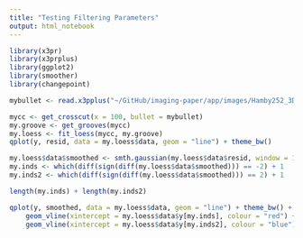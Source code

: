 ```yaml
---
title: "Testing Filtering Parameters"
output: html_notebook
---
```


```r
library(x3pr)
library(x3prplus)
library(ggplot2)
library(smoother)
library(changepoint)

mybullet <- read.x3pplus("~/GitHub/imaging-paper/app/images/Hamby252_3DX3P1of2/Br1 Bullet 1-1.x3p")
```

```r
mycc <- get_crosscut(x = 100, bullet = mybullet)
my.groove <- get_grooves(mycc)
my.loess <- fit_loess(mycc, my.groove)
qplot(y, resid, data = my.loess$data, geom = "line") + theme_bw()
```

```r
my.loess$data$smoothed <- smth.gaussian(my.loess$data$resid, window = 16)
my.inds <- which(diff(sign(diff(my.loess$data$smoothed))) == -2) + 1
my.inds2 <- which(diff(sign(diff(my.loess$data$smoothed))) == 2) + 1

length(my.inds) + length(my.inds2)

qplot(y, smoothed, data = my.loess$data, geom = "line") + theme_bw() +
    geom_vline(xintercept = my.loess$data$y[my.inds], colour = "red") +
    geom_vline(xintercept = my.loess$data$y[my.inds2], colour = "blue")
```
